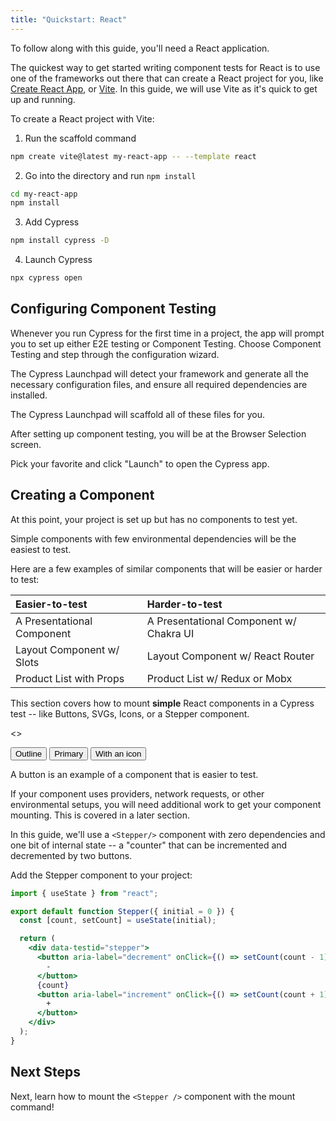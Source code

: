 ```yaml
---
title: "Quickstart: React"
---
```


<CtBetaAlert></CtBetaAlert>

To follow along with this guide, you'll need a React application.

The quickest way to get started writing component tests for React is to use one
of the frameworks out there that can create a React project for you, like
[Create React App](https://create-react-app.dev/), or
[Vite](https://vitejs.dev/). In this guide, we will use Vite as it's quick to
get up and running.

To create a React project with Vite:

1. Run the scaffold command

```bash
npm create vite@latest my-react-app -- --template react
```

2. Go into the directory and run `npm install`

```bash
cd my-react-app
npm install
```

<!-- TODO: Show video of terminal running this command -->

3. Add Cypress

```bash
npm install cypress -D
```

4. Launch Cypress

```bash
npx cypress open
```

## Configuring Component Testing

Whenever you run Cypress for the first time in a project, the app will prompt
you to set up either E2E testing or Component Testing. Choose Component Testing
and step through the configuration wizard.

The Cypress Launchpad will detect your framework and generate all the necessary
configuration files, and ensure all required dependencies are installed.

<!-- TODO: while it's nice to have this photo, it'd be even better to have a video! -->

<DocsImage src="/img/component-testing-automatic-configuration.png" />

<p style={{ fontSize: "0.85rem", textAlign: "center" }}>
  The Cypress Launchpad will scaffold all of these files for you.
</p>

After setting up component testing, you will be at the Browser Selection screen.

<!-- TODO: Browser Selection screen with lots of browsers -->

<!-- Extraneous, belongs somewhere else: This page displays all of the browsers on your computer that we support. This generally means you'll see all Chromium-based browsers, Electron, and Firefox that are on your computer.  -->

Pick your favorite and click "Launch" to open the Cypress app.

<!-- Leaving out until we have a spec generator -->

<!-- ### In an empty project

In an empty project, we'll prompt you to use one of our new spec generators to
create a file that matches your project's `specPattern`. -->

<!-- TODO: Video of Generator -->

## Creating a Component

At this point, your project is set up but has no components to test yet.

Simple components with few environmental dependencies will be the easiest to
test.

Here are a few examples of similar components that will be easier or harder to
test:

| Easier-to-test             | Harder-to-test                          |
| :------------------------- | :-------------------------------------- |
| A Presentational Component | A Presentational Component w/ Chakra UI |
| Layout Component w/ Slots  | Layout Component w/ React Router        |
| Product List with Props    | Product List w/ Redux or Mobx           |

This section covers how to mount **simple** React components in a Cypress test
-- like Buttons, SVGs, Icons, or a Stepper component.

<!-- TODO: Switch between variants using a richer experience than just rendering them in a flat list. A tabbed controller? IDK. -->

<>
  <div
    style={{
      display: "flex",
      justifyContent: "space-evenly",
      border: "1px solid #ccc",
      paddingTop: "1.25rem",
    }}
  >
    <button
      style={{
        minWidth: 120,
        border: "1px solid indigo",
        padding: "0.5rem 0.5rem",
        borderRadius: 3,
      }}
    >
      Outline
    </button>
    <button
      style={{
        minWidth: 120,
        background: "indigo",
        color: "white",
        fontWeight: "medium",
        border: "1px solid indigo",
        padding: "0.5rem 0.5rem",
        borderRadius: 3,
      }}
    >
      Primary
    </button>
    <button
      style={{
        color: "indigo",
        minWidth: 120,
        border: "1px solid indigo",
        padding: "0.5rem 0.5rem",
        borderRadius: 3,
      }}
    >
      <icon name="graduation-cap" style={{ margin: "0 0.5rem" }} />
      With an icon
    </button>
  </div>
  <p style={{ fontSize: "0.85rem", textAlign: "center" }}>
    A button is an example of a component that is easier to test.
  </p>
</>

<!-- TODO: Add links for each key word -->

<alert type="info">

If your component uses providers, network requests, or other environmental
setups, you will need additional work to get your component mounting. This is
covered in a later section.

</alert>

In this guide, we'll use a `<Stepper/>` component with zero dependencies and one
bit of internal state -- a "counter" that can be incremented and decremented by
two buttons.

Add the Stepper component to your project:

<Tabs>
<TabItem value="Stepper.jsx" active>

```jsx
import { useState } from "react";

export default function Stepper({ initial = 0 }) {
  const [count, setCount] = useState(initial);

  return (
    <div data-testid="stepper">
      <button aria-label="decrement" onClick={() => setCount(count - 1)}>
        -
      </button>
      {count}
      <button aria-label="increment" onClick={() => setCount(count + 1)}>
        +
      </button>
    </div>
  );
}
```

</TabItem>
</Tabs>

## Next Steps

Next, learn how to mount the `<Stepper />` component with the mount command!

